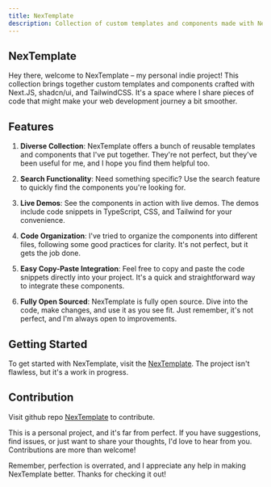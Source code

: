 ```yaml
---
title: NexTemplate
description: Collection of custom templates and components made with Next.JS, shadcn/ui and TailwindCSS.
---
```


## NexTemplate

Hey there, welcome to NexTemplate – my personal indie project! This collection brings together custom templates and components crafted with Next.JS, shadcn/ui, and TailwindCSS. It's a space where I share pieces of code that might make your web development journey a bit smoother.

## Features

1. **Diverse Collection**: NexTemplate offers a bunch of reusable templates and components that I've put together. They're not perfect, but they've been useful for me, and I hope you find them helpful too.

2. **Search Functionality**: Need something specific? Use the search feature to quickly find the components you're looking for.

3. **Live Demos**: See the components in action with live demos. The demos include code snippets in TypeScript, CSS, and Tailwind for your convenience.

4. **Code Organization**: I've tried to organize the components into different files, following some good practices for clarity. It's not perfect, but it gets the job done.

5. **Easy Copy-Paste Integration**: Feel free to copy and paste the code snippets directly into your project. It's a quick and straightforward way to integrate these components.

6. **Fully Open Sourced**: NexTemplate is fully open source. Dive into the code, make changes, and use it as you see fit. Just remember, it's not perfect, and I'm always open to improvements.

## Getting Started

To get started with NexTemplate, visit the [NexTemplate](https://nextemplate.vercel.app). The project isn't flawless, but it's a work in progress.

## Contribution

Visit github repo [NexTemplate](https://github.com/rudrodip/nextemplate) to contribute.

This is a personal project, and it's far from perfect. If you have suggestions, find issues, or just want to share your thoughts, I'd love to hear from you. Contributions are more than welcome!

Remember, perfection is overrated, and I appreciate any help in making NexTemplate better. Thanks for checking it out!
